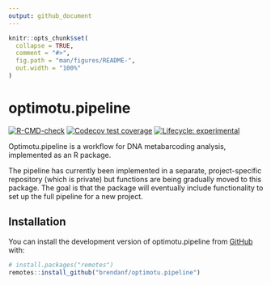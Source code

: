 ```yaml
---
output: github_document
---
```


<!-- README.md is generated from README.Rmd. Please edit that file -->

```r
knitr::opts_chunk$set(
  collapse = TRUE,
  comment = "#>",
  fig.path = "man/figures/README-",
  out.width = "100%"
)
```

# optimotu.pipeline

<!-- badges: start -->
  [![R-CMD-check](https://github.com/brendanf/optimotu.pipeline/actions/workflows/R-CMD-check.yaml/badge.svg)](https://github.com/brendanf/optimotu.pipeline/actions/workflows/R-CMD-check.yaml)
[![Codecov test coverage](https://codecov.io/gh/brendanf/optimotu.pipeline/branch/main/graph/badge.svg)](https://app.codecov.io/gh/brendanf/optimotu.pipeline?branch=main)
[![Lifecycle: experimental](https://img.shields.io/badge/lifecycle-experimental-orange.svg)](https://lifecycle.r-lib.org/articles/stages.html#experimental)
<!-- badges: end -->

Optimotu.pipeline is a workflow for DNA metabarcoding analysis, implemented as an R package.

The pipeline has currently been implemented in a separate, project-specific
repository (which is private) but functions are being gradually moved to this
package. The goal is that the package will eventually include functionality
to set up the full pipeline for a new project.

## Installation

You can install the development version of optimotu.pipeline from [GitHub](https://github.com/) with:

``` r
# install.packages("remotes")
remotes::install_github("brendanf/optimotu.pipeline")
```

